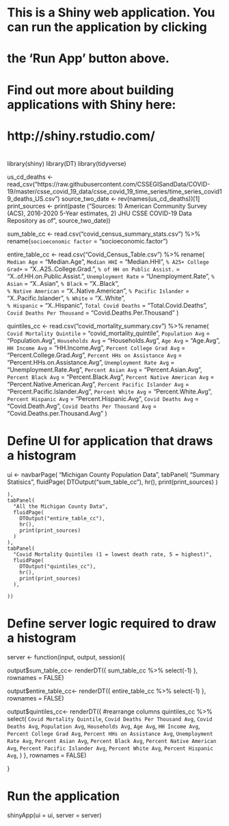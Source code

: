 #
# This is a Shiny web application. You can run the application by clicking
# the 'Run App' button above.
#
# Find out more about building applications with Shiny here:
#
#    http://shiny.rstudio.com/
#

library(shiny)
library(DT)
library(tidyverse)

us_cd_deaths <- read_csv("https://raw.githubusercontent.com/CSSEGISandData/COVID-19/master/csse_covid_19_data/csse_covid_19_time_series/time_series_covid19_deaths_US.csv")
source_two_date <- rev(names(us_cd_deaths))[1]
print_sources <-  print(paste ("Sources: 1) American Community Survey (ACS), 2016-2020 5-Year estimates, 2) JHU CSSE COVID-19 Data Repository as of", source_two_date)) 

sum_table_cc <- read.csv("covid_census_summary_stats.csv") %>% 
  rename(`socioeconomic factor` = "socioeconomic.factor")

entire_table_cc <- read.csv("Covid_Census_Table.csv") %>% 
  rename( 
    `Median Age` = "Median.Age",
    `Median HHI` = "Median.HHI",
    `% A25+ College Grad+` = "X..A25..College.Grad.",
    `% of HH on Public Assist.` = "X..of.HH.on.Public.Assist.",
    `Unemployment Rate` = "Unemployment.Rate",
    `% Asian` = "X..Asian",
    `% Black` = "X..Black",    
    `% Native American` = "X..Native.American", 
    `% Pacific Islander` = "X..Pacific.Islander",
    `% White` = "X..White",            
    `% Hispanic` = "X..Hispanic",
    `Total Covid Deaths` = "Total.Covid.Deaths",
    `Covid Deaths Per Thousand` = "Covid.Deaths.Per.Thousand"
  )


quintiles_cc <- read.csv("covid_mortality_summary.csv") %>% 
  rename(
    `Covid Mortality Quintile` = "covid_mortality_quintile",
    `Population Avg` = "Population.Avg",
    `Households Avg` = "Households.Avg",
    `Age Avg` = "Age.Avg",
    `HH Income Avg` = "HH.Income.Avg",
    `Percent College Grad Avg` = "Percent.College.Grad.Avg",
    `Percent HHs on Assistance Avg` = "Percent.HHs.on.Assistance.Avg",
    `Unemployment Rate Avg` = "Unemployment.Rate.Avg",
    `Percent Asian Avg` = "Percent.Asian.Avg",
    `Percent Black Avg` = "Percent.Black.Avg",
    `Percent Native American Avg` = "Percent.Native.American.Avg",
    `Percent Pacific Islander Avg` = "Percent.Pacific.Islander.Avg",
    `Percent White Avg` = "Percent.White.Avg",
    `Percent Hispanic Avg` = "Percent.Hispanic.Avg",
    `Covid Deaths Avg` = "Covid.Death.Avg",
    `Covid Deaths Per Thousand Avg` = "Covid.Deaths.per.Thousand.Avg"
  )



# Define UI for application that draws a histogram
ui <- 
  navbarPage(
    "Michigan County Population Data",
    tabPanel(
      "Summary Statisics",
      fluidPage(
        DTOutput("sum_table_cc"),
        hr(),
        print(print_sources)
      )
      
    ),
    tabPanel(
      "All the Michigan County Data",
      fluidPage(
        DTOutput("entire_table_cc"),
        hr(),
        print(print_sources)
      )
    ),
    tabPanel(
      "Covid Mortality Quintiles (1 = lowest death rate, 5 = highest)",
      fluidPage(
        DTOutput("quintiles_cc"),
        hr(),
        print(print_sources)
      ),
      
    ))

# Define server logic required to draw a histogram
server <- function(input, output, session){
  
  
  output$sum_table_cc<- renderDT({
    sum_table_cc %>% 
      select(-1)
  }, rownames = FALSE)
  
  output$entire_table_cc<- renderDT({
    entire_table_cc %>% select(-1)
  }, rownames = FALSE)
  
  output$quintiles_cc<- renderDT({
    #rearrange columns
    quintiles_cc %>% select(
      `Covid Mortality Quintile`,
      `Covid Deaths Per Thousand Avg`,
      `Covid Deaths Avg`,
      `Population Avg`,
      `Households Avg`,
      `Age Avg`,
      `HH Income Avg`,
      `Percent College Grad Avg`,
      `Percent HHs on Assistance Avg`,
      `Unemployment Rate Avg`,
      `Percent Asian Avg`,
      `Percent Black Avg`,
      `Percent Native American Avg`,
      `Percent Pacific Islander Avg`,
      `Percent White Avg`,
      `Percent Hispanic Avg`, )
  }, rownames = FALSE)
  
}

# Run the application 
shinyApp(ui = ui, server = server)
